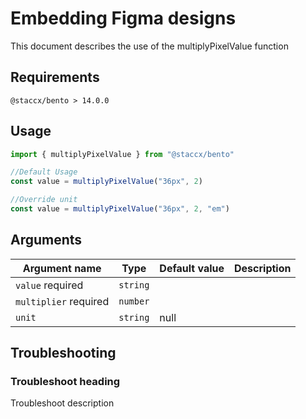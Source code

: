 
<Meta title="math/multiplyPixelValue/README" />

# Embedding Figma designs

<Subtitle>
  This document describes the use of the multiplyPixelValue function
</Subtitle>

## Requirements

`@staccx/bento > 14.0.0`

## Usage

```js
import { multiplyPixelValue } from "@staccx/bento"

//Default Usage
const value = multiplyPixelValue("36px", 2)

//Override unit
const value = multiplyPixelValue("36px", 2, "em")
```

## Arguments

| Argument name                                          | Type     | Default value | Description |
| ------------------------------------------------------ | -------- | ------------- | ----------- |
| `value` <Badge status="positive">required</Badge>      | `string` |               |             |
| `multiplier` <Badge status="positive">required</Badge> | `number` |               |             |
| `unit`                                                 | `string` | null          |             |

## Troubleshooting

### Troubleshoot heading

Troubleshoot description
